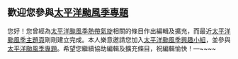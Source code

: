 ==歡迎您參與[[WikiProject:太平洋颱風季|太平洋颱風季專題]]==
您好！您曾經為[[太平洋颱風季]][[熱帶氣旋]]相關的條目作出編輯及擴充，而最近[[Portal:太平洋颱風季|太平洋颱風季主題頁]]剛剛建立完成。本人樂意邀請您加入[[WikiProject:太平洋颱風季/參與/維基人列表|太平洋颱風季興趣小組]]，並參與[[WikiProject:太平洋颱風季|太平洋颱風季專題]]。希望您繼續協助編輯及擴充條目，祝編輯愉快！—~~<includeonly></includeonly>~~